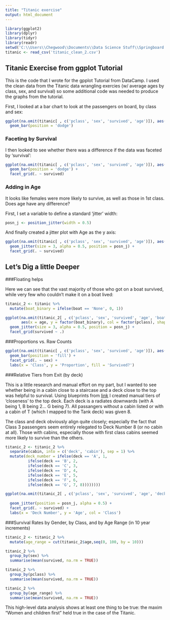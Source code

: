 ---
title: "Titanic exercise"
output: html_document
---

```{r setup, include=FALSE}
library(ggplot2)
library(dplyr)
library(tidyr)
library(readr)
setwd('C:\\Users\\Chegwood\\Documents\\Data Science Stuff\\Springboard - Foundations of Data Science\\Titanic ggplot exercise')
titanic <- read_csv('titanic_clean_2.csv')
```

## Titanic Exercise from ggplot Tutorial

This is the code that I wrote for the gpplot Tutorial from DataCamp. I used the clean data from the Titanic data wrangling exercies (w/ average ages by class, sex, and survival) so some additional code was needed to produce the graphs from the tutorial.

First, I looked at a bar chart to look at the passengers on board, by class and sex:

```{r}
ggplot(na.omit(titanic[ , c('pclass', 'sex', 'survived', 'age')]), aes(x = factor(pclass), fill = factor(sex))) +
  geom_bar(position = 'dodge')
```

### Faceting by Survival

I then looked to see whether there was a difference if the data was faceted by 'survival':

```{r}
ggplot(na.omit(titanic[ , c('pclass', 'sex', 'survived', 'age')]), aes(x = factor(pclass), fill = factor(sex))) +
  geom_bar(position = 'dodge') +
  facet_grid(. ~ survived)  
```

### Adding in Age

It looks like females were more likely to survive, as well as those in 1st class. Does age have any difference?

First, I set a variable to define a standard 'jitter' width:

```{r, echo = FALSE}
posn_j <- position_jitter(width = 0.5)
```

And finally created a jitter plot with Age as the y axis:

```{r}
ggplot(na.omit(titanic[ , c('pclass', 'sex', 'survived', 'age')]), aes(x = factor(pclass), y = age, col = factor(sex))) +
  geom_jitter(size = 3, alpha = 0.5, position = posn_j) +
  facet_grid(. ~ survived)
```

## Let's Dig a little Deeper

###Floating helps

Here we can see that the vast majority of those who got on a boat survived, while very few who couldn't make it on a boat lived:

```{r, include = FALSE}
titanic_2 <- titanic %>%
  mutate(boat_binary = ifelse(boat == 'None', 0, 1))
```

```{r}
ggplot(na.omit(titanic_2[ , c('pclass', 'sex', 'survived', 'age', 'boat_binary')]), 
       aes(x = age, y = factor(boat_binary), col = factor(pclass), shape = factor(sex))) +
  geom_jitter(size = 3, alpha = 0.5, position = posn_j) +
  facet_grid(survived ~ .)
```

###Proportions vs. Raw Counts
```{r}
ggplot(na.omit(titanic[ , c('pclass', 'sex', 'survived', 'age')]), aes(x = factor(pclass), fill = factor(survived))) +
  geom_bar(position = 'fill') +
  facet_grid(. ~ sex) +
  labs(x = 'Class', y = 'Proportion', fill = 'Survived?')
```

###Relative Tiers from Exit (by deck)

This is a little research and manual effort on my part, but I wanted to see whether being in a cabin close to a staircase and a deck close to the top was helpful to survival. Using blueprints from [link](https://www.encyclopedia-titanica.org/titanic-deckplans/) I created manual tiers of 'closeness' to the top deck. Each deck is a radiates downwards (with A being 1, B being 2... G being 7). All passangers without a cabin listed or with a cabin of T (which I mapped to the Tank deck) was given 8.

The class and deck obviously align quite closely; especially the fact that Class 3 passengers seem entirely relegated to Deck Number 8 (or no cabin at all). Those with cabins, especially those with first class cabins seemed more likely to survive than the others.

```{r include = FALSE}
titanic_2 <- titanic_2 %>% 
  separate(cabin, into = c('deck', 'cabin'), sep = 1) %>% 
  mutate(deck_number = ifelse(deck == 'A', 1, 
          ifelse(deck == 'B', 2, 
          ifelse(deck == 'C', 3, 
          ifelse(deck == 'D', 4,
          ifelse(deck == 'E', 5,
          ifelse(deck == 'F', 6,
          ifelse(deck == 'G', 7, 8))))))))
```

```{r}
ggplot(na.omit(titanic_2[ , c('pclass', 'sex', 'survived', 'age', 'deck_number')]), aes(x = factor(deck_number), y = age, 
                                                                                      col = factor(pclass))) +
  geom_jitter(position = posn_j, alpha = 0.5) +
  facet_grid(. ~ survived) +
  labs(x = 'Deck Number', y = 'Age', col = 'Class')
```

###Survival Rates by Gender, by Class, and by Age Range (in 10 year increments)

```{r include = FALSE}
titanic_2 <- titanic_2 %>% 
  mutate(age_range = cut(titanic_2$age,seq(0, 100, by = 10)))
```

```{r}
titanic_2 %>% 
  group_by(sex) %>% 
  summarise(mean(survived, na.rm = TRUE))

titanic_2 %>% 
  group_by(pclass) %>% 
  summarise(mean(survived, na.rm = TRUE))

titanic_2 %>% 
  group_by(age_range) %>% 
  summarise(mean(survived, na.rm = TRUE))
```

This high-level data analysis shows at least one thing to be true: the maxim "Women and children first" held true in the case of the Titanic.